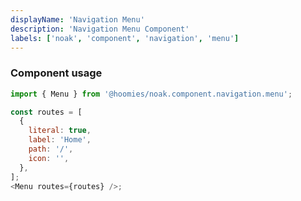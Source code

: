 ```yaml
---
displayName: 'Navigation Menu'
description: 'Navigation Menu Component'
labels: ['noak', 'component', 'navigation', 'menu']
---
```



### Component usage

```js
import { Menu } from '@hoomies/noak.component.navigation.menu';

const routes = [
  {
    literal: true,
    label: 'Home',
    path: '/',
    icon: '',
  },
];
<Menu routes={routes} />;
```
